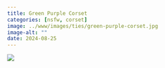 ```yaml
---
title: Green Purple Corset
categories: [nsfw, corset]
image: ../www/images/ties/green-purple-corset.jpg
image-alt: ""
date: 2024-08-25
---
```


![](../www/images/ties/green-purple-corset.jpg)

